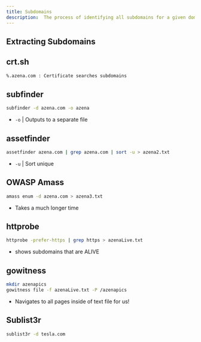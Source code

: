 ```yaml
---
title: Subdomains
description:  The process of identifying all subdomains for a given domain
---
```


## Extracting Subdomains

## crt.sh
```bash
%.azena.com : Certificate searches subdomains
```
## subfinder
```bash
subfinder -d azena.com -o azena
```
- `-o` | Outputs to a separate file

## assetfinder
```bash
assetfinder azena.com | grep azena.com | sort -u > azena2.txt
```
- `-u` | Sort unique

## OWASP Amass
```bash
amass enum -d azena.com > azena3.txt
```
- Takes a much longer time

## httprobe
```bash
httprobe -prefer-https | grep https > azenaLive.txt
```
- shows subdomains that are ALIVE
## gowitness
```bash
mkdir azenapics
gowitness file -f azenaLive.txt -P /azenapics 
```
- Navigates to all pages inside of text file for us!
## Sublist3r
```bash
sublist3r -d tesla.com
```